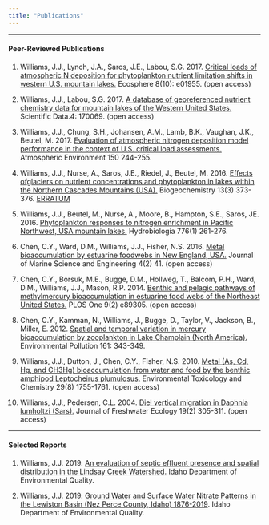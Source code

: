 ```yaml
---
title: "Publications"
---
```

****

#### Peer-Reviewed Publications

1. Williams, J.J., Lynch, J.A., Saros, J.E., Labou, S.G. 2017. [Critical loads of atmospheric N deposition for phytoplankton nutrient limitation shifts in western U.S. mountain lakes.](https://esajournals.onlinelibrary.wiley.com/doi/full/10.1002/ecs2.1955) Ecosphere 8(10): e01955. (open access)

2. Williams, J.J., Labou, S.G. 2017. [A database of georeferenced nutrient chemistry data for mountain lakes of the Western United States.](https://www.nature.com/articles/sdata201769) Scientific Data.4: 170069. (open access)

3. Williams, J.J., Chung, S.H., Johansen, A.M., Lamb, B.K., Vaughan, J.K., Beutel, M. 2017. [Evaluation of atmospheric nitrogen deposition model performance in the context of U.S. critical load assessments.](https://www.sciencedirect.com/science/article/pii/S1352231016309426) Atmospheric Environment 150 244-255.

4. Williams, J.J., Nurse, A., Saros, J.E., Riedel, J., Beutel, M. 2016. [Effects ofglaciers on nutrient concentrations and phytoplankton in lakes within the Northern Cascades Mountains (USA).](https://link.springer.com/article/10.1007/s10533-016-0264-y) Biogeochemistry 13(3) 373-376. [ERRATUM](https://link.springer.com/article/10.1007/s10533-016-0282-9)

5. Williams, J.J., Beutel, M., Nurse, A., Moore, B., Hampton, S.E., Saros, JE. 2016. [Phytoplankton responses to nitrogen enrichment in Pacific Northwest, USA mountain lakes.](https://link.springer.com/article/10.1007/s10750-016-2758-y) Hydrobiologia 776(1) 261-276. 

6. Chen, C.Y., Ward, D.M., Williams, J.J., Fisher, N.S. 2016. [Metal bioaccumulation by estuarine foodwebs in New England, USA.](https://www.mdpi.com/2077-1312/4/2/41) Journal of Marine Science and Engineering 4(2) 41. (open access)

7. Chen, C.Y., Borsuk, M.E., Bugge, D.M., Hollweg, T., Balcom, P.H., Ward, D.M., Williams, J.J., Mason, R.P. 2014. [Benthic and pelagic pathways of methylmercury bioaccumulation in estuarine food webs of the Northeast United States.](https://journals.plos.org/plosone/article?id=10.1371/journal.pone.0089305) PLOS One 9(2) e89305. (open access)

8. Chen, C.Y., Kamman, N., Williams, J., Bugge, D., Taylor, V., Jackson, B., Miller, E. 2012. [Spatial and temporal variation in mercury bioaccumulation by zooplankton in Lake Champlain (North America).](https://www.sciencedirect.com/science/article/pii/S0269749111005008) Environmental Pollution 161: 343-349. 

9. Williams, J.J., Dutton, J., Chen, C.Y., Fisher, N.S. 2010. [Metal (As, Cd, Hg, and CH3Hg) bioaccumulation from water and food by the benthic amphipod Leptocheirus plumulosus.](https://www.ncbi.nlm.nih.gov/pmc/articles/PMC3087379/) Environmental Toxicology and Chemistry 29(8) 1755-1761. (open access)

10. Williams, J.J., Pedersen, C.L. 2004. [Diel vertical migration in Daphnia lumholtzi (Sars).](https://www.tandfonline.com/doi/pdf/10.1080/02705060.2004.9664545) Journal of Freshwater Ecology 19(2) 305-311. (open access)

****

#### Selected Reports

1. Williams, J.J. 2019. [An evaluation of septic effluent presence and spatial distribution in the Lindsay Creek Watershed.](http://www.deq.idaho.gov/media/60182525/evaluation-septic-effluent-presence-spatial-distribution-lindsay-creek-watershed.pdf) Idaho Department of Environmental Quality.

2. Williams, J.J. 2019. [Ground Water and Surface Water Nitrate Patterns in the Lewiston Basin (Nez Perce County, Idaho) 1876-2019](https://www.deq.idaho.gov/media/60182780/ground-water-surface-water-nitrate-patterns-lewiston-basin-1976-2018.pdf). Idaho Department of Environmental Quality.
